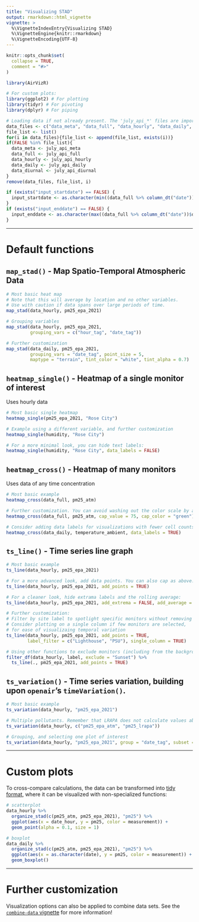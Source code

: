 ```yaml
---
title: "Visualizing STAD"
output: rmarkdown::html_vignette
vignette: >
  %\VignetteIndexEntry{Visualizing STAD}
  %\VignetteEngine{knitr::rmarkdown}
  %\VignetteEncoding{UTF-8}
---
```


```r
knitr::opts_chunk$set(
  collapse = TRUE,
  comment = "#>"
)
```

```r
library(AirVizR)

# For custom plots:
library(ggplot2) # For plotting
library(tidyr) # For pivoting
library(dplyr) # For piping
```

```r
# Loading data if not already present. The 'july_api_*' files are imported with the package.
data_files <- c("data_meta", "data_full", "data_hourly", "data_daily", "data_diurnal")
file_list <- list()
for(i in data_files){file_list <- append(file_list, exists(i))}
if(FALSE %in% file_list){
  data_meta <- july_api_meta
  data_full <- july_api_full
  data_hourly <- july_api_hourly
  data_daily <- july_api_daily
  data_diurnal <- july_api_diurnal
}
remove(data_files, file_list, i)

if (exists("input_startdate") == FALSE) {
  input_startdate <- as.character(min((data_full %>% column_dt("date"))$date))
}
if (exists("input_enddate") == FALSE) {
  input_enddate <- as.character(max((data_full %>% column_dt("date"))$date))
}
```

---

# Default functions

## `map_stad()` - Map Spatio-Temporal Atmospheric Data

```r
# Most basic heat map
# Note that this will average by location and no other variables.
# Use with caution if data spans over large periods of time.
map_stad(data_hourly, pm25_epa_2021)

# Grouping variables
map_stad(data_hourly, pm25_epa_2021,
         grouping_vars = c("hour_tag", "date_tag"))

# Further customization
map_stad(data_daily, pm25_epa_2021,
         grouping_vars = "date_tag", point_size = 5,
         maptype = "terrain", tint_color = "white", tint_alpha = 0.7)
```

## `heatmap_single()` - Heatmap of a single monitor of interest

Uses hourly data

```r
# Most basic single heatmap
heatmap_single(pm25_epa_2021, "Rose City")

# Example using a different variable, and further customization
heatmap_single(humidity, "Rose City")

# For a more minimal look, you can hide text labels:
heatmap_single(humidity, "Rose City", data_labels = FALSE)
```

## `heatmap_cross()` - Heatmap of many monitors

Uses data of any time concentration

```r
# Most basic example
heatmap_cross(data_full, pm25_atm)

# Further customization. You can avoid washing out the color scale by adding a cap.
heatmap_cross(data_full, pm25_atm, cap_value = 75, cap_color = "green")

# Consider adding data labels for visualizations with fewer cell counts:
heatmap_cross(data_daily, temperature_ambient, data_labels = TRUE)
```

## `ts_line()` - Time series line graph

```r
# Most basic example
ts_line(data_hourly, pm25_epa_2021)

# For a more advanced look, add data points. You can also cap as above.
ts_line(data_hourly, pm25_epa_2021, add_points = TRUE)

# For a cleaner look, hide extrama labels and the rolling average:
ts_line(data_hourly, pm25_epa_2021, add_extrema = FALSE, add_average = FALSE)

# Further customization:
# Filter by site label to spotlight specific monitors without removing others in the set
# Consider plotting on a single column if few monitors are selected,
# for ease of visualizaing temporal variation
ts_line(data_hourly, pm25_epa_2021, add_points = TRUE,
        label_filter = c("Lighthouse", "PSU"), single_column = TRUE)

# Using other functions to exclude monitors (including from the background graphics):
filter_df(data_hourly, label, exclude = "Sunset") %>% 
  ts_line(., pm25_epa_2021, add_points = TRUE)
```


## `ts_variation()` - Time series variation, building upon `openair`'s `timeVariation()`.

```r
# Most basic example
ts_variation(data_hourly, "pm25_epa_2021")

# Multiple pollutants. Remember that LRAPA does not calculate values above 65 µg/m^3
ts_variation(data_hourly, c("pm25_epa_atm", "pm25_lrapa"))

# Grouping, and selecting one plot of interest
ts_variation(data_hourly, "pm25_epa_2021", group = "date_tag", subset = "hour")
```

---

# Custom plots

To cross-compare calculations, the data can be transformed into [tidy format](https://r4ds.had.co.nz/tidy-data.html#tidy-data-1), where it can be visualized with non-specialized functions:

```r
# scatterplot
data_hourly %>% 
  organize_stad(c(pm25_atm, pm25_epa_2021), "pm25") %>% 
  ggplot(aes(x = date_hour, y = pm25, color = measurement)) +
  geom_point(alpha = 0.1, size = 1)

# boxplot
data_daily %>% 
  organize_stad(c(pm25_atm, pm25_epa_2021), "pm25") %>% 
  ggplot(aes(x = as.character(date), y = pm25, color = measurement)) + 
  geom_boxplot()
```

---

# Further customization

Visualization options can also be applied to combine data sets. See the [`combine-data` vignette](combine-data.html) for more information!
